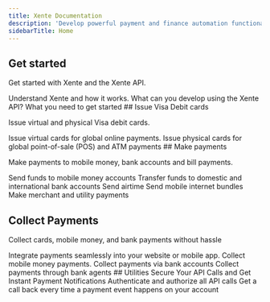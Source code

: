```yaml
---
title: Xente Documentation
description: 'Develop powerful payment and finance automation functionality for your business'
sidebarTitle: Home
---
```

## Get started

Get started with Xente and the Xente API.

<CardGroup cols={2}>
  <Card
    title="What is Xente?"
    icon="browser"
    href="/start/about"
  >
    Understand Xente and how it works.
  </Card>
  <Card
    title="How you can use Xente"
    icon="question"
    href="/start/usecases"
  >
   What can you develop using the Xente API?
  </Card>
    <Card
    title="Requirements"
    icon="folder"
    href="/start/prerequisites"
  >
   What you need to get started
  </Card>
</CardGroup>
## Issue Visa Debit cards

Issue virtual and physical Visa debit cards.

<CardGroup cols={2}>
  <Card
    title="Issue virtual cards"
    icon="cc-visa"
    href="/visa-cards/virtual"
  >
    Issue virtual cards for global online payments.
  </Card>
  <Card
    title="Issue physical cards"
    icon="credit-card-front"
    href="/visa-cards/physical"
  >
   Issue physical cards for global point-of-sale (POS) and ATM payments
  </Card>
   
</CardGroup>
## Make payments

Make payments to mobile money, bank accounts and bill payments.

<CardGroup cols={2}>
  <Card
    title="Mobile money"
    icon="mobile"
    href="/make-payments/mobilemoney"
  >
    Send funds to mobile money accounts
  </Card>
   <Card
    title="Bank transfers"
    icon="building-columns"
    href="/make-payments/bank"
  >
    Transfer funds to domestic and international bank accounts
  </Card>
   <Card
    title="Airtime"
    icon="mobile-retro"
    href="/make-payments/airtime"
  >
    Send airtime
  </Card>
   <Card
    title="Internet"
    icon="mobile-signal-out"
    href="/make-payments/mobileinternet"
  >
    Send mobile internet bundles
  </Card>
   <Card
    title="Bill Payments"
    icon="file-invoice"
    href="/make-payments/billpay"
  >
    Make merchant and utility payments
  </Card>
   
</CardGroup>

## Collect Payments

Collect cards, mobile money, and bank payments without hassle

<CardGroup cols={2}>
  <Card
    title="Checkout"
    icon="browser"
    href="/collect-payments/checkout"
  >
    Integrate payments seamlessly into your website or mobile app.
  </Card>
  <Card
    title="Mobile Money"
    icon="sd-card"
    href="/collect-payments/mobilemoney"
  >
    Collect mobile money payments.
  </Card>
  <Card
    title="Bank"
    icon="vault"
    href="/collect-payments/bank"
  >
    Collect payments via bank accounts
  </Card>
  <Card
    title="Agent Banking"
    icon="id-card"
    href="/collect-payments/agentbank"
  >
    Collect payments through bank agents
  </Card>
</CardGroup>
## Utilities
Secure Your API Calls and Get Instant Payment Notifications
<CardGroup cols={2}>
 <Card
    title="Authentication & Authorization"
    icon="lock"
    href="/start/auth"
  >
   Authenticate and authorize all API calls
  </Card>
  <Card
    title="Instant Payment Notification"
    icon="webhook"
    href="/start/ipn"
  >
   Get a call back every time a payment event happens on your account
  </Card>
</CardGroup>

